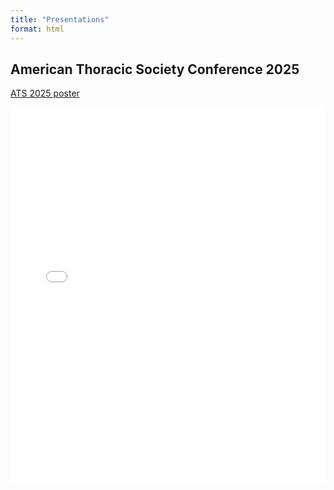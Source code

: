 ```yaml
---
title: "Presentations"
format: html
---
```


::: column-page
## American Thoracic Society Conference 2025

[ATS 2025 poster](pdfs/ats_2025_lactaoen.pdf)

<iframe src="pdfs/ats_2025_lactaoen.pdf" width="100%" height="600px" style="border: none;"></iframe>

:::
